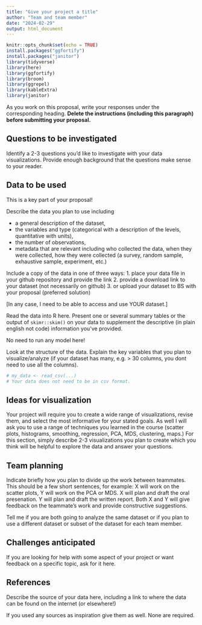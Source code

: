 ---
title: "Give your project a title"
author: "Team and team member"
date: "2024-02-29"
output: html_document
---


<!-- Submission and Evaluation


Load this file in Rstudio and provide as much details as you can on your plan

When finished, submit your proposal in pdf and Rmd format to BS (Term project proposal)

Component	                    Score	Maximum
Questions	                    NA	    2
Data provided and read into R	NA	    1
Data description	            NA    	3
Visualization ideas          	NA    	3
References                   	NA    	1
Total	
10


Feedback


Think of the following sentences as a rubric that distinguishes between excellent, good, and insufficient proposals.

Your questions were easy to understand and of appropriate complexity. easy to understand but probably too ambitious for this project. easy to understand but too simple; try to think a bit more deeply about the data.

You provide your data in the data folder and showed how it could be read with R. provided your data in the data folder but did not show how it could be read with R. did not provide your data in the data folder.

You described the source, observations and variables in your data well enough so that I could make a connection between your data and your questions. You should provide more information about the source, observations, and variables in your data in your project report.

You described appropriate visualizations for your data and questions. Your plans for visualizations were not detailed enough for me to see the connection to your data or questions. You should think more creatively and deeply about ways to visualize your data as you work on your project.

You have a clear plan for the work of each team mate. You need to think more carefully about how you will divide the work of the project across your team.

You provided a reference so I know where your data came from. You did not provide reference for your data; what was its source? There was important technical information in your proposal which did not have a source. Please provide it in your report.


-->




```{r setup, include=FALSE}
knitr::opts_chunk$set(echo = TRUE)
install.packages("ggfortify")
install.packages("janitor")
library(tidyverse)
library(here)
library(ggfortify)
library(broom)
library(ggrepel)
library(kableExtra)
library(janitor)
```

As you work on this proposal, write your responses under the corresponding heading. **Delete the instructions (including this paragraph) before submitting your proposal.**

## Questions to be investigated

Identify a 2-3 questions you'd like to investigate with your data visualizations. Provide enough background that the questions make sense to your reader.

## Data to be used

This is a key part of your proposal! 

Describe the data you plan to use including

* a general description of the dataset,
* the variables and type (categorical with a description of the levels, quantitative with units),
* the number of observations,
*  metadata that are relevant including who collected the data, when they were collected, how they were collected (a survey, random sample, exhaustive sample, experiment, etc.)

Include a copy of the data in one of three ways:
1. place your data file in your github repository and provide the link
2. provide a download link to your dataset (not necessarily on github)
3. or upload your dataset to BS with your proposal (preferred solution)

[In any case, I need to be able to access and use YOUR dataset.]

Read the data into R here. Present one or several summary tables or the output of `skimr::skim()` on your data to supplement the descriptive (in plain english not code) information you've provided.

No need to run any model here!

Look at the structure of the data. Explain the key variables that you plan to visualize/analyze (if your dataset has many, e.g. > 30 columns, you dont need to use all the columns).

```{r}
# my_data <- read_csv(...)
# Your data does not need to be in csv format.
```

## Ideas for visualization

Your project will require you to create a wide range of visualizations, revise them, and select the most informative for your stated goals. As well I will ask you to use a range of techniques you learned in the course (scatter plots, histograms, smoothing, regression, PCA, MDS, clustering, maps.) For this section, simply describe 2-3 visualizations you plan to create which you think will be helpful to explore the data and answer your questions. 

## Team planning

Indicate briefly how you plan to divide up the work between teammates. This should  be a few short sentences, for example: X will work on the scatter plots, Y will work on the PCA or MDS. X will plan and draft the oral presenation. Y will plan and draft the written report. Both X and Y will give feedback on the teammate's work and provide constructive suggestions.

Tell me if you are both going to analyze the same dataset or if you plan to use a different dataset or subset of the dataset for each team member.

## Challenges anticipated

If you are looking for help with some aspect of your project or want feedback on a specific topic, ask for it here.

## References

Describe the source of your data here, including a link to where the data can be found on the internet (or elsewhere!)

If you used any sources as inspiration give them as well. None are required.

